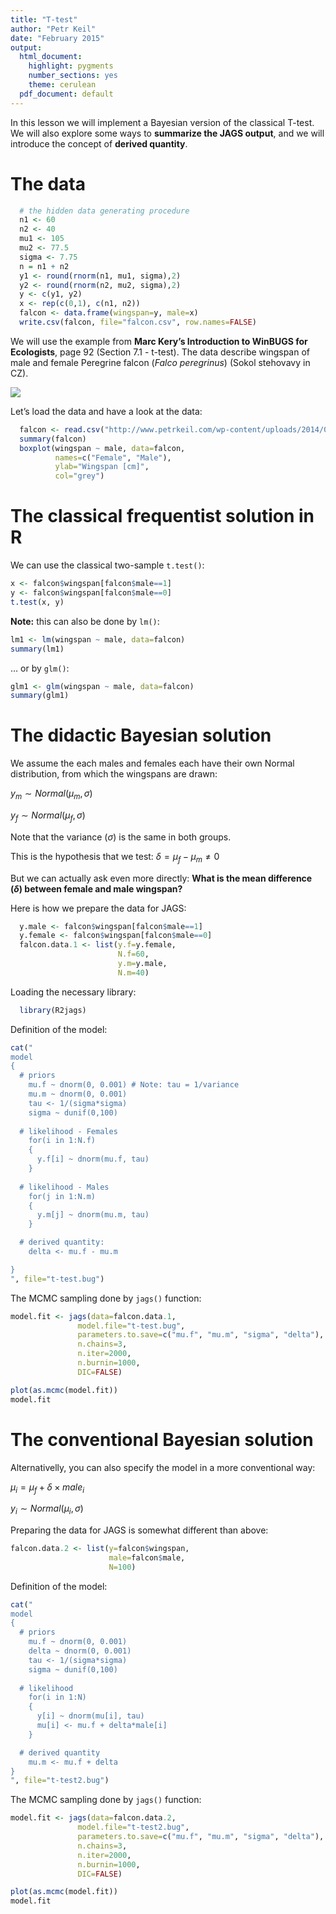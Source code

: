 ```yaml
---
title: "T-test"
author: "Petr Keil"
date: "February 2015"
output:
  html_document:
    highlight: pygments
    number_sections: yes
    theme: cerulean
  pdf_document: default
---
```


In this lesson we will implement a Bayesian version of the classical T-test. We will also explore some ways to **summarize the JAGS output**, and we will introduce the concept of **derived quantity**.

# The data

```r
  # the hidden data generating procedure
  n1 <- 60
  n2 <- 40
  mu1 <- 105
  mu2 <- 77.5
  sigma <- 7.75
  n = n1 + n2
  y1 <- round(rnorm(n1, mu1, sigma),2)
  y2 <- round(rnorm(n2, mu2, sigma),2)
  y <- c(y1, y2)
  x <- rep(c(0,1), c(n1, n2))
  falcon <- data.frame(wingspan=y, male=x)
  write.csv(falcon, file="falcon.csv", row.names=FALSE)
```

We will use the example from **Marc Kery's Introduction to WinBUGS for Ecologists**, page 92 (Section 7.1 - t-test). The data describe wingspan of male and female Peregrine falcon (*Falco peregrinus*) (Sokol stehovavy in CZ).

![](figure/falcon.png)

Let's load the data and have a look at the data:

```r
  falcon <- read.csv("http://www.petrkeil.com/wp-content/uploads/2014/02/falcon.csv")
  summary(falcon)
  boxplot(wingspan ~ male, data=falcon, 
          names=c("Female", "Male"),
          ylab="Wingspan [cm]",
          col="grey")
```


# The classical frequentist solution in R


We can use the classical two-sample ```t.test()```: 
```r
x <- falcon$wingspan[falcon$male==1]
y <- falcon$wingspan[falcon$male==0]
t.test(x, y)
```

**Note:** this can also be done by ```lm()```:
```r
lm1 <- lm(wingspan ~ male, data=falcon)
summary(lm1)
```

... or by ```glm()```:
```r
glm1 <- glm(wingspan ~ male, data=falcon)
summary(glm1)
```


# The didactic Bayesian solution

We assume the each males and females each have their own Normal distribution, from which the wingspans are drawn:

$y_m \sim Normal(\mu_m, \sigma)$

$y_f \sim Normal(\mu_f, \sigma)$

Note that the variance ($\sigma$) is the same in both groups.

This is the hypothesis that we test:
$\delta = \mu_f - \mu_m \neq 0$

But we can actually ask even more directly: **What is the mean difference ($\delta$) between female and male wingspan?**

Here is how we prepare the data for JAGS:
```r
  y.male <- falcon$wingspan[falcon$male==1]
  y.female <- falcon$wingspan[falcon$male==0]
  falcon.data.1 <- list(y.f=y.female,
                        N.f=60,
                        y.m=y.male,
                        N.m=40)
```

Loading the necessary library:
```r
  library(R2jags)
```

Definition of the model:
```r
cat("
model
{
  # priors
    mu.f ~ dnorm(0, 0.001) # Note: tau = 1/variance
    mu.m ~ dnorm(0, 0.001)
    tau <- 1/(sigma*sigma)
    sigma ~ dunif(0,100)
  
  # likelihood - Females
    for(i in 1:N.f)
    {
      y.f[i] ~ dnorm(mu.f, tau)
    }
  
  # likelihood - Males
    for(j in 1:N.m)
    {
      y.m[j] ~ dnorm(mu.m, tau)
    }

  # derived quantity:
    delta <- mu.f - mu.m

}    
", file="t-test.bug")

```

The MCMC sampling done by ```jags()``` function:
```r
model.fit <- jags(data=falcon.data.1, 
               model.file="t-test.bug",
               parameters.to.save=c("mu.f", "mu.m", "sigma", "delta"),
               n.chains=3,
               n.iter=2000,
               n.burnin=1000,
               DIC=FALSE)

plot(as.mcmc(model.fit))
model.fit
```


# The conventional Bayesian solution

Alternativelly, you can also specify the model in a more conventional way:

$\mu_i = \mu_f + \delta \times male_i$

$y_i \sim Normal(\mu_i, \sigma)$

Preparing the data for JAGS is somewhat different than above:
```r
falcon.data.2 <- list(y=falcon$wingspan,
                      male=falcon$male,
                      N=100)

```

Definition of the model:
```r
cat("
model
{
  # priors
    mu.f ~ dnorm(0, 0.001)
    delta ~ dnorm(0, 0.001)
    tau <- 1/(sigma*sigma)
    sigma ~ dunif(0,100)
    
  # likelihood
    for(i in 1:N)
    {
      y[i] ~ dnorm(mu[i], tau)
      mu[i] <- mu.f + delta*male[i]
    }

  # derived quantity
    mu.m <- mu.f + delta
}    
", file="t-test2.bug")

```

The MCMC sampling done by ```jags()``` function:
```r
model.fit <- jags(data=falcon.data.2, 
               model.file="t-test2.bug",
               parameters.to.save=c("mu.f", "mu.m", "sigma", "delta"),
               n.chains=3,
               n.iter=2000,
               n.burnin=1000,
               DIC=FALSE)

plot(as.mcmc(model.fit))
model.fit
```














